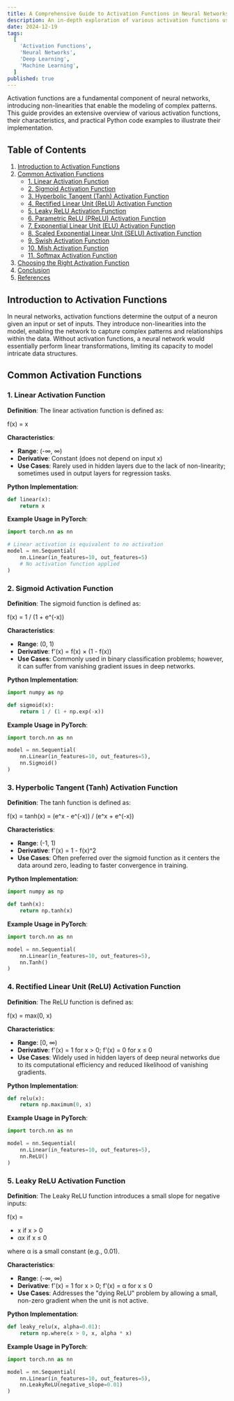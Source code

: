 ```yaml
---
title: A Comprehensive Guide to Activation Functions in Neural Networks
description: An in-depth exploration of various activation functions used in neural networks, complete with detailed explanations and Python code examples.
date: 2024-12-19
tags:
  [
    'Activation Functions',
    'Neural Networks',
    'Deep Learning',
    'Machine Learning',
  ]
published: true
---
```


Activation functions are a fundamental component of neural networks, introducing non-linearities that enable the modeling of complex patterns. This guide provides an extensive overview of various activation functions, their characteristics, and practical Python code examples to illustrate their implementation.

## Table of Contents

1. [Introduction to Activation Functions](#introduction-to-activation-functions)
2. [Common Activation Functions](#common-activation-functions)
   - [1. Linear Activation Function](#1-linear-activation-function)
   - [2. Sigmoid Activation Function](#2-sigmoid-activation-function)
   - [3. Hyperbolic Tangent (Tanh) Activation Function](#3-hyperbolic-tangent-tanh-activation-function)
   - [4. Rectified Linear Unit (ReLU) Activation Function](#4-rectified-linear-unit-relu-activation-function)
   - [5. Leaky ReLU Activation Function](#5-leaky-relu-activation-function)
   - [6. Parametric ReLU (PReLU) Activation Function](#6-parametric-relu-prelu-activation-function)
   - [7. Exponential Linear Unit (ELU) Activation Function](#7-exponential-linear-unit-elu-activation-function)
   - [8. Scaled Exponential Linear Unit (SELU) Activation Function](#8-scaled-exponential-linear-unit-selu-activation-function)
   - [9. Swish Activation Function](#9-swish-activation-function)
   - [10. Mish Activation Function](#10-mish-activation-function)
   - [11. Softmax Activation Function](#11-softmax-activation-function)
3. [Choosing the Right Activation Function](#choosing-the-right-activation-function)
4. [Conclusion](#conclusion)
5. [References](#references)

## Introduction to Activation Functions

In neural networks, activation functions determine the output of a neuron given an input or set of inputs. They introduce non-linearities into the model, enabling the network to capture complex patterns and relationships within the data. Without activation functions, a neural network would essentially perform linear transformations, limiting its capacity to model intricate data structures.

## Common Activation Functions

### 1. Linear Activation Function

**Definition**: The linear activation function is defined as:

f(x) = x

**Characteristics**:

- **Range**: (-∞, ∞)
- **Derivative**: Constant (does not depend on input x)
- **Use Cases**: Rarely used in hidden layers due to the lack of non-linearity; sometimes used in output layers for regression tasks.

**Python Implementation**:

```python
def linear(x):
    return x
```

**Example Usage in PyTorch**:

```python
import torch.nn as nn

# Linear activation is equivalent to no activation
model = nn.Sequential(
    nn.Linear(in_features=10, out_features=5)
    # No activation function applied
)
```

### 2. Sigmoid Activation Function

**Definition**: The sigmoid function is defined as:

f(x) = 1 / (1 + e^(-x))

**Characteristics**:

- **Range**: (0, 1)
- **Derivative**: f'(x) = f(x) × (1 - f(x))
- **Use Cases**: Commonly used in binary classification problems; however, it can suffer from vanishing gradient issues in deep networks.

**Python Implementation**:

```python
import numpy as np

def sigmoid(x):
    return 1 / (1 + np.exp(-x))
```

**Example Usage in PyTorch**:

```python
import torch.nn as nn

model = nn.Sequential(
    nn.Linear(in_features=10, out_features=5),
    nn.Sigmoid()
)
```

### 3. Hyperbolic Tangent (Tanh) Activation Function

**Definition**: The tanh function is defined as:

f(x) = tanh(x) = (e^x - e^(-x)) / (e^x + e^(-x))

**Characteristics**:

- **Range**: (-1, 1)
- **Derivative**: f'(x) = 1 - f(x)^2
- **Use Cases**: Often preferred over the sigmoid function as it centers the data around zero, leading to faster convergence in training.

**Python Implementation**:

```python
import numpy as np

def tanh(x):
    return np.tanh(x)
```

**Example Usage in PyTorch**:

```python
import torch.nn as nn

model = nn.Sequential(
    nn.Linear(in_features=10, out_features=5),
    nn.Tanh()
)
```

### 4. Rectified Linear Unit (ReLU) Activation Function

**Definition**: The ReLU function is defined as:

f(x) = max(0, x)

**Characteristics**:

- **Range**: [0, ∞)
- **Derivative**: f'(x) = 1 for x > 0; f'(x) = 0 for x ≤ 0
- **Use Cases**: Widely used in hidden layers of deep neural networks due to its computational efficiency and reduced likelihood of vanishing gradients.

**Python Implementation**:

```python
def relu(x):
    return np.maximum(0, x)
```

**Example Usage in PyTorch**:

```python
import torch.nn as nn

model = nn.Sequential(
    nn.Linear(in_features=10, out_features=5),
    nn.ReLU()
)
```

### 5. Leaky ReLU Activation Function

**Definition**: The Leaky ReLU function introduces a small slope for negative inputs:

f(x) =

- x if x > 0
- αx if x ≤ 0

where α is a small constant (e.g., 0.01).

**Characteristics**:

- **Range**: (-∞, ∞)
- **Derivative**: f'(x) = 1 for x > 0; f'(x) = α for x ≤ 0
- **Use Cases**: Addresses the "dying ReLU" problem by allowing a small, non-zero gradient when the unit is not active.

**Python Implementation**:

```python
def leaky_relu(x, alpha=0.01):
    return np.where(x > 0, x, alpha * x)
```

**Example Usage in PyTorch**:

```python
import torch.nn as nn

model = nn.Sequential(
    nn.Linear(in_features=10, out_features=5),
    nn.LeakyReLU(negative_slope=0.01)
)
```
